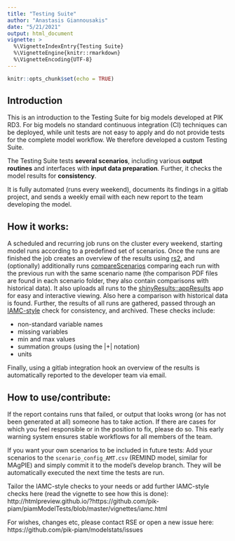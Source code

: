 ```yaml
---
title: "Testing Suite"
author: "Anastasis Giannousakis"
date: "5/21/2021"
output: html_document
vignette: >
  %\VignetteIndexEntry{Testing Suite}
  %\VignetteEngine{knitr::rmarkdown}
  %\VignetteEncoding{UTF-8}
---
```


```r
knitr::opts_chunk$set(echo = TRUE)
```



## Introduction

This is an introduction to the Testing Suite for big models developed at PIK RD3. For big models no standard continuous integration (CI) techniques can be deployed, while unit tests are not easy to apply and do not provide tests for the complete model workflow. We therefore developed a custom Testing Suite.

The Testing Suite tests **several scenarios**, including various **output routines** and interfaces with **input data preparation**. Further, it checks the model results for **consistency**.

It is fully automated (runs every weekend), documents its findings in a gitlab project, and sends a weekly email with each new report to the team developing the model.

## How it works:

A scheduled and recurring job runs on the cluster every weekend, starting model runs according to a predefined set of scenarios. Once the runs are finished the job creates an overview of the results using [rs2](http://htmlpreview.github.io/?https://github.com/pik-piam/modelstats/blob/master/vignettes/rs2.html), and (optionally) additionally runs [compareScenarios](https://github.com/pik-piam/remind2/blob/master/R/compareScenarios.R) comparing each run with the previous run with the same scenario name (the comparison PDF files are found in each scenario folder, they also contain comparisons with historical data). It also uploads all runs to the [shinyResults::appResults](https://github.com/pik-piam/shinyresults/blob/master/R/appResults.R) app for easy and interactive viewing. Also here a comparison with historical data is found. Further, the results of all runs are gathered, passed through an [IAMC-style](https://github.com/IAMconsortium/iamc) check for consistency, and archived. These checks include:

  *  non-standard variable names
  *  missing variables
  *  min and max values
  *  summation groups (using the |+| notation)
  *  units

Finally, using a gitlab integration hook an overview of the results is automatically reported to the developer team via email.

## How to use/contribute:

If the report contains runs that failed, or output that looks wrong (or has not been generated at all) someone has to take action. If there are cases for which you feel responsible or in the position to fix, please do so. This early warning system ensures stable workflows for all members of the team.

If you want your own scenarios to be included in future tests: Add your scenarios to the `scenario_config_AMT.csv` (REMIND model, similar for MAgPIE) and simply commit it to the model's develop branch. They will be automatically executed the next time the tests are run.

Tailor the IAMC-style checks to your needs or add further IAMC-style checks here (read the vignette to see how this is done): http://htmlpreview.github.io/?https://github.com/pik-piam/piamModelTests/blob/master/vignettes/iamc.html

For wishes, changes etc, please contact RSE or open a new issue here: https://github.com/pik-piam/modelstats/issues


